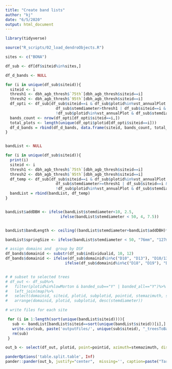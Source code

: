 ```yaml
---
title: "Create band lists"
author: "kj"
date: "6/5/2020"
output: html_document
---
```


```r
library(tidyverse)

source("R_scripts/02_load_dendroObjects.R")

```


```r

sites <- c("BONA")

df_sub <- df[df$siteid%in%sites,]

```

```r

df_d_bands <- NULL

for (i in unique(df_sub$siteid)){
  siteid <- i
  thresh1 <- dbh_agb_thresh$`75th`[dbh_agb_thresh$siteid==i]
  thresh2 <- dbh_agb_thresh$`95th`[dbh_agb_thresh$siteid==i]
  df_opti <- df_sub[df_sub$siteid==i & df_sub$plotid%in%vst_annualPlot &
                      df_sub$stemdiameter>thresh1 | df_sub$siteid==i &
                      !df_sub$plotid%in%vst_annualPlot & df_sub$stemdiameter>thresh2,]
  bands_count <- nrow(df_opti[df_opti$siteid==i,])
  total_plots <- length(unique(df_opti$plotid[df_opti$siteid==i]))
  df_d_bands = rbind(df_d_bands, data.frame(siteid, bands_count, total_plots))
}  



```


```r

bandList <- NULL

for (i in unique(df_sub$siteid)){
  print(i)
  siteid <- i
  thresh1 <- dbh_agb_thresh$`75th`[dbh_agb_thresh$siteid==i]
  thresh2 <- dbh_agb_thresh$`95th`[dbh_agb_thresh$siteid==i]
  df_temp <- df_sub[df_sub$siteid==i & df_sub$plotid%in%vst_annualPlot &
                      df_sub$stemdiameter>=thresh1 | df_sub$siteid==i &
                      !df_sub$plotid%in%vst_annualPlot & df_sub$stemdiameter>=thresh2,]
  bandList = rbind(bandList, df_temp)
}  


bandList$addDBH <- ifelse(bandList$stemdiameter<10, 2.5,
                        ifelse(bandList$stemdiameter < 50, 4, 7.5))


bandList$bandLength <- ceiling((bandList$stemdiameter+bandList$addDBH)*3.14)

bandList$springSize <- ifelse(bandList$stemdiameter < 50, "76mm", "127mm")

```


```r

# assign domains and  group by DSF
df_bands$domainid <- substr(df_sub$individualid, 10, 12)
df_bands$domainid <- ifelse(df_sub$domainid%in%c("D10", "D13"), "D10/13", 
                          ifelse(df_sub$domainid%in%c("D18", "D19"), "D18/19", df_bands$domainid))


# # subset to selected trees 
# df_out <- df_sub%>%
#   filter(plotid%in%lowMorton & banded_sub=="Y" | banded_all=="Y")%>%
#   left_join(map)%>%
#   select(domainid, siteid, plotid, subplotid, pointid, stemazimuth, stemdistance, taxonid, individualid, growthform, stemdiameter, templateSize, springLength)%>%
#   arrange(domainid, plotid, subplotid, desc(stemdiameter))

# write files for each site

 for (i in 1:length(sort(unique(bandList$siteid)))){
   sub <- bandList[bandList$siteid==sort(unique(bandList$siteid))[i],]
   write.csv(sub, paste('outputFiles/', unique(sub$siteid), "_treesToBand_nlcdOptimized.csv", sep=""), row.names=FALSE)
   rm(sub)
 }

out_b <- select(df_out, plotid, point=pointid, azimuth=stemazimuth, distance=stemdistance, taxonid, individualid, stemdiameter)

panderOptions('table.split.table', Inf)
pander::pander(out_b, justify="center",  missing='', caption=paste("Target trees to band n=", nrow(out_b)))


```


